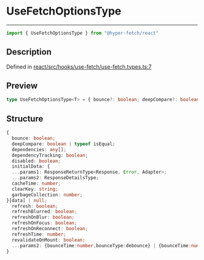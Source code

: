 

# UseFetchOptionsType

<div class="api-docs__separator" data-reactroot="">

---

</div><div class="api-docs__import" data-reactroot="">

```ts
import { UseFetchOptionsType } from "@hyper-fetch/react"
```

</div><div class="api-docs__section">

## Description

</div><div class="api-docs__description"><span class="api-docs__do-not-parse">



</span></div><p class="api-docs__definition">

Defined in [react/src/hooks/use-fetch/use-fetch.types.ts:7](https://github.com/BetterTyped/hyper-fetch/blob/c3e2c45/packages/react/src/hooks/use-fetch/use-fetch.types.ts#L7)

</p><div class="api-docs__section">

## Preview

</div><div class="api-docs__preview type single">

```ts
type UseFetchOptionsType<T> = { bounce?: boolean; deepCompare?: boolean | typeof isEqual; dependencies?: any[]; dependencyTracking?: boolean; disabled?: boolean; initialData?: CacheValueType<ExtractResponseType<T>, ExtractErrorType<T>>[data] | null; refresh?: boolean; refreshBlurred?: boolean; refreshOnBlur?: boolean; refreshOnFocus?: boolean; refreshOnReconnect?: boolean; refreshTime?: number; revalidateOnMount?: boolean } & ({ bounceTime?: number; bounceType?: debounce } | { bounceTime?: number; bounceTimeout?: number; bounceType: throttle });
```

</div><div class="api-docs__section">

## Structure

</div><div class="api-docs__returns">

```ts
{
  bounce: boolean;
  deepCompare: boolean | typeof isEqual;
  dependencies: any[];
  dependencyTracking: boolean;
  disabled: boolean;
  initialData: {
  ...params1: ResponseReturnType<Response, Error, Adapter>;
  ...params2: ResponseDetailsType;
  cacheTime: number;
  clearKey: string;
  garbageCollection: number;
}[data] | null;
  refresh: boolean;
  refreshBlurred: boolean;
  refreshOnBlur: boolean;
  refreshOnFocus: boolean;
  refreshOnReconnect: boolean;
  refreshTime: number;
  revalidateOnMount: boolean;
  ...params2: {bounceTime:number,bounceType:debounce} | {bounceTime:number,bounceTimeout:number,bounceType:throttle};
}
```

</div>